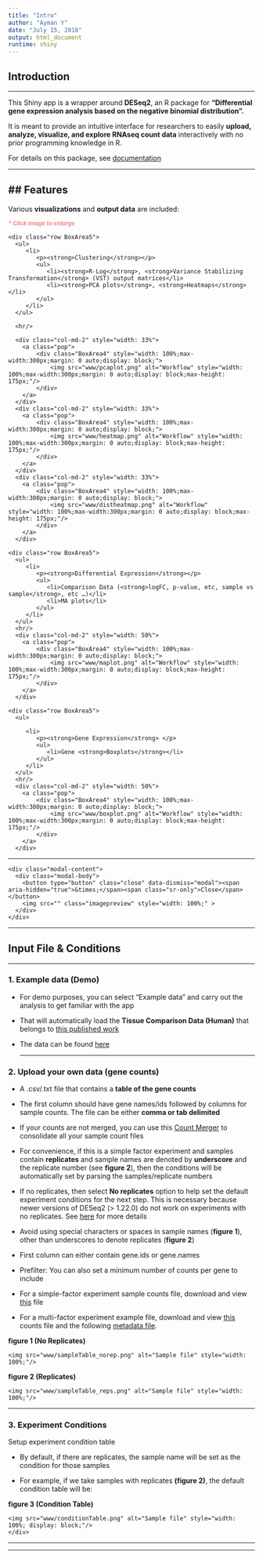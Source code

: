 ```yaml
---
title: "Intro"
author: "Ayman Y"
date: "July 15, 2018"
output: html_document
runtime: shiny
---
```


## Introduction

---

This Shiny app is a wrapper around **DESeq2**, an R package for **"Differential gene expression analysis based on the negative binomial distribution".**

It is meant to provide an intuitive interface for researchers to easily **upload, analyze, visualize, and explore RNAseq count data** interactively with no prior programming knowledge in R.

For details on this package, see <a href="https://bioconductor.org/packages/release/bioc/html/DESeq2.html" target="_blank">documentation</a>
<div class="row"><hr style="border-style:none;"/></div>
## Features
---

Various **visualizations** and **output data** are included:

<p><small><strong><em style="color:#f38686;">* Click image to enlarge</em></strong></small></p>
<div class="row">
  
   <div class="col-md-6">
    <div class="row BoxArea5">
      <ul>
         <li>
            <p><strong>Clustering</strong></p>
            <ul>
               <li><strong>R-Log</strong>, <strong>Variance Stabilizing Transformation</strong> (VST) output matrices</li>
               <li><strong>PCA plots</strong>, <strong>Heatmaps</strong></li>
            </ul>
         </li>
      </ul>

      <hr/>
      
      <div class="col-md-2" style="width: 33%">
        <a class="pop">
            <div class="BoxArea4" style="width: 100%;max-width:300px;margin: 0 auto;display: block;">
                <img src="www/pcaplot.png" alt="Workflow" style="width: 100%;max-width:300px;margin: 0 auto;display: block;max-height: 175px;"/>
            </div>
        </a>
      </div>
      <div class="col-md-2" style="width: 33%">
        <a class="pop">
            <div class="BoxArea4" style="width: 100%;max-width:300px;margin: 0 auto;display: block;">
                <img src="www/heatmap.png" alt="Workflow" style="width: 100%;max-width:300px;margin: 0 auto;display: block;max-height: 175px;"/>
            </div>
        </a>
      </div>
      <div class="col-md-2" style="width: 33%">
        <a class="pop">
            <div class="BoxArea4" style="width: 100%;max-width:300px;margin: 0 auto;display: block;">
                <img src="www/distheatmap.png" alt="Workflow" style="width: 100%;max-width:300px;margin: 0 auto;display: block;max-height: 175px;"/>
            </div>
        </a>
      </div>
   </div>
  </div>
  
  
   <div class="col-md-6">
    <div class="row BoxArea5">
      <ul>
         <li>
            <p><strong>Differential Expression</strong></p>
            <ul>
               <li>Comparison Data (<strong>logFC, p-value, etc, sample vs sample</strong>, etc …)</li>
               <li>MA plots</li>
            </ul>
         </li>
      </ul>
      <hr/>
      <div class="col-md-2" style="width: 50%">
        <a class="pop">
            <div class="BoxArea4" style="width: 100%;max-width:300px;margin: 0 auto;display: block;">
                <img src="www/maplot.png" alt="Workflow" style="width: 100%;max-width:300px;margin: 0 auto;display: block;max-height: 175px;"/>
            </div>
        </a>
      </div>

   </div>
  </div>
  
  
   <div class="col-md-6">
    <div class="row BoxArea5">
      <ul>
         
         <li>
            <p><strong>Gene Expression</strong> </p>
            <ul>
               <li>Gene <strong>Boxplots</strong></li>
            </ul>
         </li>
      </ul>
      <hr/>
      <div class="col-md-2" style="width: 50%">
        <a class="pop">
            <div class="BoxArea4" style="width: 100%;max-width:300px;margin: 0 auto;display: block;">
                <img src="www/boxplot.png" alt="Workflow" style="width: 100%;max-width:300px;margin: 0 auto;display: block;max-height: 175px;"/>
            </div>
        </a>
      </div>

   </div>
  </div>
</div>


<div class="row"><hr style="border-style:none;"/></div>

<div class="modal fade" id="imagemodal" tabindex="-1" role="dialog" aria-labelledby="myModalLabel" aria-hidden="true">
  <div class="modal-dialog">
    <div class="modal-content">              
      <div class="modal-body">
      	<button type="button" class="close" data-dismiss="modal"><span aria-hidden="true">&times;</span><span class="sr-only">Close</span></button>
        <img src="" class="imagepreview" style="width: 100%;" >
      </div>
    </div>
  </div>
</div>

<div class="row"><hr style="border-style:none;"/></div>
## Input File & Conditions

---

### 1. Example data (Demo)

- For demo purposes, you can select "Example data" and carry out the analysis to get familiar with the app

- That will automatically load the **Tissue Comparison Data (Human)** that belongs to <a href="https://www.ncbi.nlm.nih.gov/pubmed?term=18978772" target="_blank">this published work</a>

- The data can be found <a href="http://bowtie-bio.sourceforge.net/recount/" target="_blank">here</a>
<div class="row"><hr style="border-style:none;"/></div>

### 2. Upload your own data (gene counts)

- A .csv/.txt file that contains a **table of the gene counts**

- The first column should have gene names/ids followed by columns for sample counts. The file can be either **comma or tab delimited**

- If your counts are not merged, you can use this <a href="http://nasqar.abudhabi.nyu.edu/GeneCountMerger">Count Merger</a> to consolidate all your sample count files

- For convenience, if this is a simple factor experiment and samples contain **replicates** and sample names are denoted by **underscore** and the replicate number (see **figure 2**), then the conditions will be automatically set by parsing the samples/replicate numbers

- If no replicates, then select **No replicates** option to help set the default experiment conditions for the next step. This is necessary because newer versions of DESeq2 (> 1.22.0) do not work on experiments with no replicates. See  <a href="https://bioconductor.riken.jp/packages/3.8/bioc/vignettes/DESeq2/inst/doc/DESeq2.html#can-i-use-deseq2-to-analyze-a-dataset-without-replicates" target="_blank">here</a> for more details

- Avoid using special characters or spaces in sample names (**figure 1**), other than underscores to denote replicates (**figure 2**)

- First column can either contain gene.ids or gene.names

- Prefilter: You can also set a minimum number of counts per gene to include

- For a simple-factor experiment sample counts file, download and view <a href="sampleCounts.csv" target="_blank">this</a> file

- For a multi-factor experiment example file, download and view <a href="chenCounts.csv" target="_blank">this</a>  counts file and the following <a href="chenMeta.csv" target="_blank">metadata file</a>.

<div class="col-md-6">
<p><strong>figure 1 (No Replicates)</strong></p>
<div class="BoxArea4" style="width: 100%;margin: 0 auto;display: block;">
    <img src="www/sampleTable_norep.png" alt="Sample file" style="width: 100%;"/>
</div>
    
</div>
<div class="col-md-6">
<p><strong>figure 2 (Replicates)</strong></p>
<div class="BoxArea4" style="width: 100%;margin: 0 auto;display: block;">
    <img src="www/sampleTable_reps.png" alt="Sample file" style="width: 100%;"/>
</div>

</div>

<div class="col-md-12"><hr style="border-top: none;"></div>
### 3. Experiment Conditions

Setup experiment condition table

- By default, if there are replicates, the sample name will be set as the condition for those samples

- For example, if we take samples with replicates **(figure 2)**, the default condition table will be:

<div class="row">
<div class="col-md-5 col-md-offset-4">
<p><strong>figure 3 (Condition Table)</strong></p>
<div class="BoxArea4" style="width: 100%;margin: 0 auto;display: block;">
    <img src="www/conditionTable.png" alt="Sample file" style="width: 100%; display: block;"/>
    </div>

</div>
</div>

<div class="col-md-12"><hr style="border-top: none;"></div>

---

